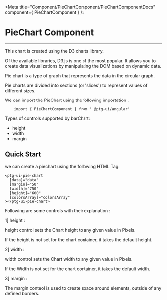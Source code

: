 


 <Meta title="Component/PieChartComponent/PieChartComponentDocs" component={ PieChartComponent }    />


 # PieChart Component

 ---
This chart is created using the D3 charts library. 

Of the available libraries, D3.js is one of the most popular. It allows you to create data visualizations by manipulating the DOM based on dynamic data.

Pie chart is a type of graph that represents the data in the circular graph.

Pie charts are divided into sections (or 'slices') to represent values of different sizes.


We can import the PieChart  using the following importation : 
```
    import { PieChartComponent } from ' @ptg-ui/angular'

```    


 Types of controls supported by barChart:

 - height
 - width
 - margin
 
 
## Quick Start

we can create a piechart using the following HTML Tag: 

```
<ptg-ui-pie-chart
  [data]="data"
  [margin]="50"
  [width]="750"
  [height]="600"
  [colorsArray]="colorsArray"
></ptg-ui-pie-chart>

```




Following are some controls with their explanation :

1] height :

height control sets the Chart height to any given value in Pixels.

If the height is not set for the chart container, it takes the default height.

<Canvas><Story id="component-piechartcomponent--height" /></Canvas>


2] width : 

width control sets the Chart width to any given value in Pixels.

If the Width is not set for the chart container, it takes the default width.

<Canvas><Story id="component-piechartcomponent--width" /></Canvas>


3] margin : 

The  margin conteol is used to create space around elements, outside of any defined borders.

<Canvas><Story id="component-piechartcomponent--margin" /></Canvas>